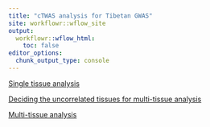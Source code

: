 ```yaml
---
title: "cTWAS analysis for Tibetan GWAS"
site: workflowr::wflow_site
output:
  workflowr::wflow_html:
    toc: false
editor_options:
  chunk_output_type: console
---
```



[Single tissue analysis](https://xsun1229.github.io/ctwas_tibetan/single_tissue.html)

[Deciding the uncorrelated tissues for multi-tissue analysis](https://xsun1229.github.io/ctwas_tibetan/uncorrelated_tissue.html)

[Multi-tissue analysis](https://xsun1229.github.io/ctwas_tibetan/multi_tissue.html)


